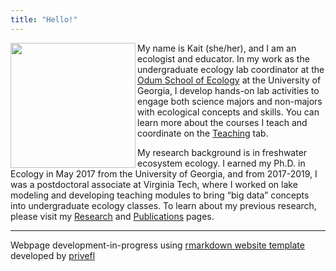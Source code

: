 ```yaml
---
title: "Hello!"
---
```


<img src="./images/Farrell_head.jpg" align="left" height="200"/>
My name is Kait (she/her), and I am an ecologist and educator. In my work as the undergraduate ecology lab coordinator at the [Odum School of Ecology](http://ecology.uga.edu/) at the University of Georgia, I develop   hands-on lab activities to engage both science majors and non-majors with ecological concepts and skills. You can learn more about the courses I teach and coordinate on the [Teaching](https://farrellkj2.github.io/teaching.html) tab.    

My research background is in freshwater ecosystem ecology. I earned my Ph.D. in Ecology in May 2017 from the University of Georgia, and from 2017-2019, I was a postdoctoral associate at Virginia Tech, where I worked on lake modeling and developing teaching modules to bring "big data" concepts into undergraduate ecology classes. To learn about my previous research, please visit my [Research](https://farrellkj2.github.io/research.html) and [Publications](https://farrellkj2.github.io/pubs.html) pages. 

****

Webpage development-in-progress using [rmarkdown website template](https://github.com/privefl/rmarkdown-website-template){target="_blank"} developed by [privefl](https://github.com/privefl){target="_blank"}
